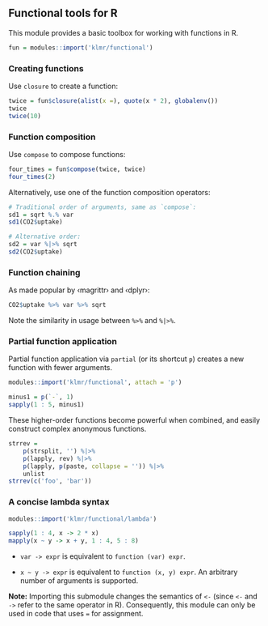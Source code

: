 ## Functional tools for R

This module provides a basic toolbox for working with functions in R.

```r
fun = modules::import('klmr/functional')
```

### Creating functions

Use `closure` to create a function:

```r
twice = fun$closure(alist(x =), quote(x * 2), globalenv())
twice
twice(10)
```

### Function composition

Use `compose` to compose functions:

```r
four_times = fun$compose(twice, twice)
four_times(2)
```

Alternatively, use one of the function composition operators:

```r
# Traditional order of arguments, same as `compose`:
sd1 = sqrt %.% var
sd1(CO2$uptake)

# Alternative order:
sd2 = var %|>% sqrt
sd2(CO2$uptake)
```

### Function chaining

As made popular by ‹magrittr› and ‹dplyr›:

```r
CO2$uptake %>% var %>% sqrt
```

Note the similarity in usage between `%>%` and `%|>%`.

### Partial function application

Partial function application via `partial` (or its shortcut `p`) creates a new
function with fewer arguments.

```r
modules::import('klmr/functional', attach = 'p')
```

```r
minus1 = p(`-`, 1)
sapply(1 : 5, minus1)
```

These higher-order functions become powerful when combined, and easily construct
complex anonymous functions.

```r
strrev =
    p(strsplit, '') %|>%
    p(lapply, rev) %|>%
    p(lapply, p(paste, collapse = '')) %|>%
    unlist
strrev(c('foo', 'bar'))
```

### A concise lambda syntax

```r
modules::import('klmr/functional/lambda')

sapply(1 : 4, x -> 2 * x)
mapply(x ~ y -> x + y, 1 : 4, 5 : 8)
```

* `var -> expr` is equivalent to `function (var) expr`.

* `x ~ y -> expr` is equivalent to `function (x, y) expr`. An arbitrary number
  of arguments is supported.

**Note:** Importing this submodule changes the semantics of `<-` (since `<-` and
`->` refer to the same operator in R). Consequently, this module can only be
used in code that uses `=` for assignment.
